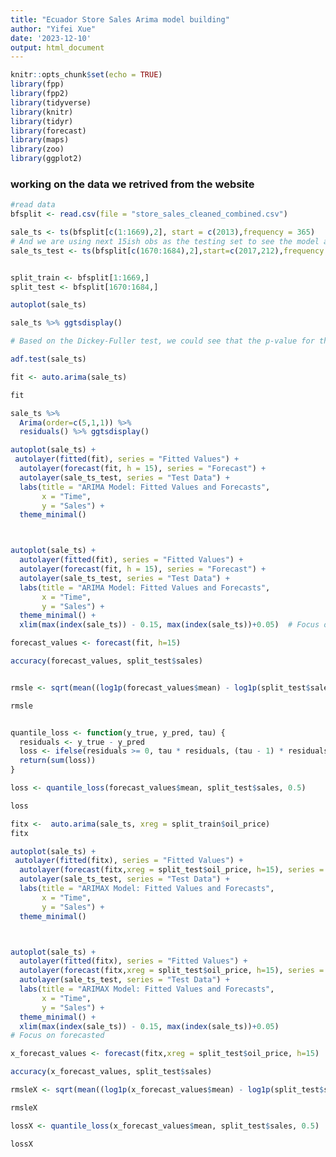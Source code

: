 ---
title: "Ecuador Store Sales Arima model building"
author: "Yifei Xue"
date: '2023-12-10'
output: html_document
---

```{r setup, include=FALSE}
knitr::opts_chunk$set(echo = TRUE)
library(fpp)
library(fpp2)
library(tidyverse)
library(knitr)
library(tidyr)
library(forecast)
library(maps)
library(zoo)
library(ggplot2)
```

### working on the data we retrived from the website

```{r}
#read data
bfsplit <- read.csv(file = "store_sales_cleaned_combined.csv")

```


```{r}

sale_ts <- ts(bfsplit[c(1:1669),2], start = c(2013),frequency = 365)
# And we are using next 15ish obs as the testing set to see the model accuracy
sale_ts_test <- ts(bfsplit[c(1670:1684),2],start=c(2017,212),frequency = 365)


split_train <- bfsplit[1:1669,]
split_test <- bfsplit[1670:1684,]
```




```{r}
autoplot(sale_ts)

sale_ts %>% ggtsdisplay()


```




```{r}
# Based on the Dickey-Fuller test, we could see that the p-value for the original time seris = 0.01 < 0.05. This indicates that the orignial time seris is stationary and no modification on the process is needed

adf.test(sale_ts)

```



```{r}
fit <- auto.arima(sale_ts)

fit
```



```{r}
sale_ts %>%
  Arima(order=c(5,1,1)) %>%
  residuals() %>% ggtsdisplay()


```



```{r}
autoplot(sale_ts) +
 autolayer(fitted(fit), series = "Fitted Values") +
  autolayer(forecast(fit, h = 15), series = "Forecast") +
  autolayer(sale_ts_test, series = "Test Data") +
  labs(title = "ARIMA Model: Fitted Values and Forecasts",
       x = "Time",
       y = "Sales") +
  theme_minimal()



autoplot(sale_ts) +
  autolayer(fitted(fit), series = "Fitted Values") +
  autolayer(forecast(fit, h = 15), series = "Forecast") +
  autolayer(sale_ts_test, series = "Test Data") +
  labs(title = "ARIMA Model: Fitted Values and Forecasts",
       x = "Time",
       y = "Sales") +
  theme_minimal() +
  xlim(max(index(sale_ts)) - 0.15, max(index(sale_ts))+0.05)  # Focus on forecasted

```



```{r}
forecast_values <- forecast(fit, h=15)

accuracy(forecast_values, split_test$sales)


rmsle <- sqrt(mean((log1p(forecast_values$mean) - log1p(split_test$sales))^2))

rmsle


quantile_loss <- function(y_true, y_pred, tau) {
  residuals <- y_true - y_pred
  loss <- ifelse(residuals >= 0, tau * residuals, (tau - 1) * residuals)
  return(sum(loss))
}

loss <- quantile_loss(forecast_values$mean, split_test$sales, 0.5)

loss

```









```{r}
fitx <-  auto.arima(sale_ts, xreg = split_train$oil_price)
fitx
```




```{r}
autoplot(sale_ts) +
 autolayer(fitted(fitx), series = "Fitted Values") +
  autolayer(forecast(fitx,xreg = split_test$oil_price, h=15), series = "Forecast") +
  autolayer(sale_ts_test, series = "Test Data") +
  labs(title = "ARIMAX Model: Fitted Values and Forecasts",
       x = "Time",
       y = "Sales") +
  theme_minimal()



autoplot(sale_ts) +
  autolayer(fitted(fitx), series = "Fitted Values") +
  autolayer(forecast(fitx,xreg = split_test$oil_price, h=15), series = "Forecast") +
  autolayer(sale_ts_test, series = "Test Data") +
  labs(title = "ARIMAX Model: Fitted Values and Forecasts",
       x = "Time",
       y = "Sales") +
  theme_minimal() +
  xlim(max(index(sale_ts)) - 0.15, max(index(sale_ts))+0.05)  
# Focus on forecasted
```



```{r}
x_forecast_values <- forecast(fitx,xreg = split_test$oil_price, h=15)

accuracy(x_forecast_values, split_test$sales)

rmsleX <- sqrt(mean((log1p(x_forecast_values$mean) - log1p(split_test$sales))^2))

rmsleX

lossX <- quantile_loss(x_forecast_values$mean, split_test$sales, 0.5)

lossX

```






```{r}


```



```{r}


```



```{r}


```



```{r}


```



```{r}


```



```{r}


```



```{r}


```



```{r}


```


